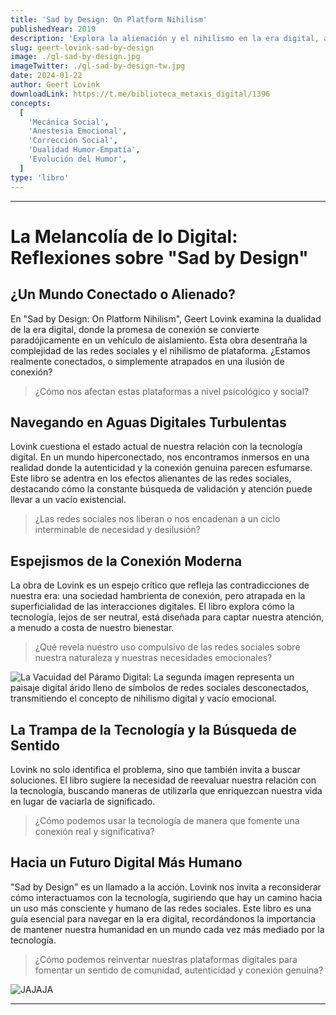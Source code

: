 ```yaml
---
title: 'Sad by Design: On Platform Nihilism'
publishedYear: 2019
description: 'Explora la alienación y el nihilismo en la era digital, analizando cómo las redes sociales y la tecnología afectan psicológicamente, fomentando superficialidad y aislamiento en la búsqueda de conexiones auténticas.'
slug: geert-lovink-sad-by-design
image: ./gl-sad-by-design.jpg
imageTwitter: ./gl-sad-by-design-tw.jpg
date: 2024-01-22
author: Geert Lovink
downloadLink: https://t.me/biblioteca_metaxis_digital/1396
concepts:
  [
    'Mecánica Social',
    'Anestesia Emocional',
    'Corrección Social',
    'Dualidad Humor-Empatía',
    'Evolución del Humor',
  ]
type: 'libro'
---
```


---

# La Melancolía de lo Digital: Reflexiones sobre "Sad by Design"

## ¿Un Mundo Conectado o Alienado?

En "Sad by Design: On Platform Nihilism", Geert Lovink examina la dualidad de la era digital, donde la promesa de conexión se convierte paradójicamente en un vehículo de aislamiento. Esta obra desentraña la complejidad de las redes sociales y el nihilismo de plataforma. ¿Estamos realmente conectados, o simplemente atrapados en una ilusión de conexión?

> ¿Cómo nos afectan estas plataformas a nivel psicológico y social?

## Navegando en Aguas Digitales Turbulentas

Lovink cuestiona el estado actual de nuestra relación con la tecnología digital. En un mundo hiperconectado, nos encontramos inmersos en una realidad donde la autenticidad y la conexión genuina parecen esfumarse. Este libro se adentra en los efectos alienantes de las redes sociales, destacando cómo la constante búsqueda de validación y atención puede llevar a un vacío existencial.

> ¿Las redes sociales nos liberan o nos encadenan a un ciclo interminable de necesidad y desilusión?

## Espejismos de la Conexión Moderna

La obra de Lovink es un espejo crítico que refleja las contradicciones de nuestra era: una sociedad hambrienta de conexión, pero atrapada en la superficialidad de las interacciones digitales. El libro explora cómo la tecnología, lejos de ser neutral, está diseñada para captar nuestra atención, a menudo a costa de nuestro bienestar.

> ¿Qué revela nuestro uso compulsivo de las redes sociales sobre nuestra naturaleza y nuestras necesidades emocionales?

![La Vacuidad del Páramo Digital: La segunda imagen representa un paisaje digital árido lleno de símbolos de redes sociales desconectados, transmitiendo el concepto de nihilismo digital y vacío emocional.](./gl-sad-by-design-1.jpg)

## La Trampa de la Tecnología y la Búsqueda de Sentido

Lovink no solo identifica el problema, sino que también invita a buscar soluciones. El libro sugiere la necesidad de reevaluar nuestra relación con la tecnología, buscando maneras de utilizarla que enriquezcan nuestra vida en lugar de vaciarla de significado.

> ¿Cómo podemos usar la tecnología de manera que fomente una conexión real y significativa?

## Hacia un Futuro Digital Más Humano

"Sad by Design" es un llamado a la acción. Lovink nos invita a reconsiderar cómo interactuamos con la tecnología, sugiriendo que hay un camino hacia un uso más consciente y humano de las redes sociales. Este libro es una guía esencial para navegar en la era digital, recordándonos la importancia de mantener nuestra humanidad en un mundo cada vez más mediado por la tecnología.

> ¿Cómo podemos reinventar nuestras plataformas digitales para fomentar un sentido de comunidad, autenticidad y conexión genuina?

![JAJAJA](./gl-sad-by-design-2.jpg)

---
